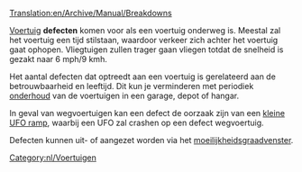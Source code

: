[[Translation:en/Archive/Manual/Breakdowns]]

[[nl/Manual/Voertuigen|Voertuig]] '''defecten''' komen voor als een voertuig onderweg is. Meestal zal het voertuig een tijd stilstaan, waardoor verkeer zich achter het voertuig gaat ophopen. Vliegtuigen zullen trager gaan vliegen totdat de snelheid is gezakt naar 6 mph/9 kmh.

Het aantal defecten dat optreedt aan een voertuig is gerelateerd aan de betrouwbaarheid en leeftijd. Dit kun je verminderen met periodiek [[nl/onderhoud|onderhoud]] van de voertuigen in een garage, depot of hangar.

In geval van wegvoertuigen kan een defect de oorzaak zijn van een [[nl/rampen|kleine UFO ramp]], waarbij een UFO zal crashen op een defect wegvoertuig.

Defecten kunnen uit- of aangezet worden via het [[nl/moeilijkheidsgraad|moeilijkheidsgraadvenster]].

[[Category:nl/Voertuigen]]